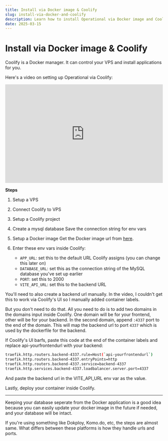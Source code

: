 ```yaml
---
title: Install via Docker image & Coolify
slug: install-via-docker-and-coolify
description: Learn how to install Operational via Docker image and Coolify
date: 2025-03-15
---
```




# Install via Docker image & Coolify

Coolify is a Docker manager. It can control your VPS and install applications for you.

Here's a video on setting up Operational via Coolify:

<iframe width="100%" height="315" src="https://www.youtube.com/embed/oPc856rvqX0" title="Operational setup using Docker image" frameborder="0" allow="accelerometer; autoplay; clipboard-write; encrypted-media; gyroscope; picture-in-picture; web-share" referrerpolicy="strict-origin-when-cross-origin" allowfullscreen></iframe>

**Steps**

1. Setup a VPS
2. Connect Coolify to VPS
3. Setup a Coolify project
4. Create a mysql database
  Save the connection string for env vars

5. Setup a Docker image
  Get the Docker image url from [here](https://github.com/operational-co/operational.co/pkgs/container/operational.co).
6. Enter these env vars inside Coolify:
   - `APP_URL`: set this to the default URL Coolify assigns (you can change this later on)
   - `DATABASE_URL`: set this as the connection string of the MySQL database you've set up earlier
   - `PORT`: set this to 2000
   - `VITE_API_URL`: set this to the backend URL

You'll need to also create a backend url manually. In the video, I couldn't get this to work via Coolify's UI so I manually added container labels.

But you don't need to do that. All you need to do is to add two domains in the domains input inside Coolify. One domain will be for your frontend, other will be for your backend. In the second domain, append `:4337` port to the end of the domain. This will map the backend url to port `4337` which is used by the dockerfile for the backend.

If Coolify's UI barfs, paste this code at the end of the container labels and replace api-yourfrontendurl with your backend:

```bash
traefik.http.routers.backend-4337.rule=Host(`api-yourfrontendurl`)
traefik.http.routers.backend-4337.entryPoints=http
traefik.http.routers.backend-4337.service=backend-4337
traefik.http.services.backend-4337.loadbalancer.server.port=4337
```

And paste the backend url in the VITE_API_URL env var as the value.

Lastly, deploy your container inside Coolify.

---

Keeping your database seperate from the Docker application is a good idea because you can easily update your docker image in the future if needed, and your database will be intact.

If you're using something like Dokploy, Komo.do, etc, the steps are almost same. What differs between these platforms is how they handle urls and ports.
